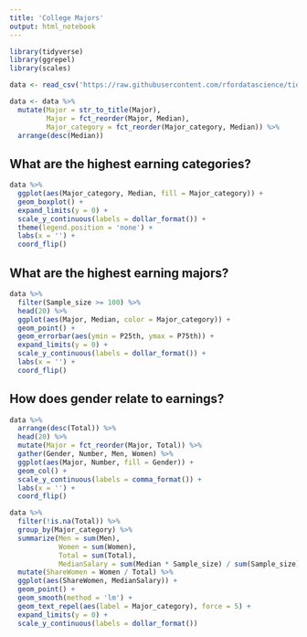 ```yaml
---
title: 'College Majors'
output: html_notebook
---
```


```r
library(tidyverse)
library(ggrepel)
library(scales)
```

```r
data <- read_csv('https://raw.githubusercontent.com/rfordatascience/tidytuesday/master/data/2018-10-16/recent-grads.csv')
```

```r
data <- data %>%
  mutate(Major = str_to_title(Major),
         Major = fct_reorder(Major, Median),
         Major_category = fct_reorder(Major_category, Median)) %>%
  arrange(desc(Median))
```

## What are the highest earning categories?

```r
data %>%
  ggplot(aes(Major_category, Median, fill = Major_category)) +
  geom_boxplot() +
  expand_limits(y = 0) +
  scale_y_continuous(labels = dollar_format()) +
  theme(legend.position = 'none') +
  labs(x = '') +
  coord_flip()
```

## What are the highest earning majors?

```r
data %>%
  filter(Sample_size >= 100) %>%
  head(20) %>%
  ggplot(aes(Major, Median, color = Major_category)) +
  geom_point() +
  geom_errorbar(aes(ymin = P25th, ymax = P75th)) +
  expand_limits(y = 0) +
  scale_y_continuous(labels = dollar_format()) +
  labs(x = '') +
  coord_flip()
```

## How does gender relate to earnings?

```r
data %>%
  arrange(desc(Total)) %>%
  head(20) %>%
  mutate(Major = fct_reorder(Major, Total)) %>%
  gather(Gender, Number, Men, Women) %>%
  ggplot(aes(Major, Number, fill = Gender)) +
  geom_col() +
  scale_y_continuous(labels = comma_format()) +
  labs(x = '') +
  coord_flip()
```

```r
data %>%
  filter(!is.na(Total)) %>%
  group_by(Major_category) %>%
  summarize(Men = sum(Men),
            Women = sum(Women),
            Total = sum(Total),
            MedianSalary = sum(Median * Sample_size) / sum(Sample_size)) %>%
  mutate(ShareWomen = Women / Total) %>%
  ggplot(aes(ShareWomen, MedianSalary)) +
  geom_point() +
  geom_smooth(method = 'lm') +
  geom_text_repel(aes(label = Major_category), force = 5) +
  expand_limits(y = 0) +
  scale_y_continuous(labels = dollar_format())
```

